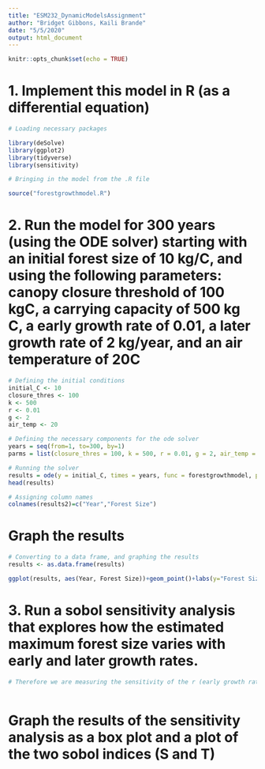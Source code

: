 ```yaml
---
title: "ESM232_DynamicModelsAssignment"
author: "Bridget Gibbons, Kaili Brande"
date: "5/5/2020"
output: html_document
---
```


```r
knitr::opts_chunk$set(echo = TRUE)
```

# 1. Implement this model in R (as a differential equation)

```r
# Loading necessary packages

library(deSolve)
library(ggplot2)
library(tidyverse)
library(sensitivity)

# Bringing in the model from the .R file

source("forestgrowthmodel.R")


```

# 2. Run the model for 300 years (using the ODE solver) starting with an initial forest size of 10 kg/C, and using the following parameters: canopy closure threshold of 100 kgC, a carrying capacity of 500 kg C, a early growth rate of 0.01, a later growth rate of 2 kg/year, and an air temperature of 20C

```r

# Defining the initial conditions
initial_C <- 10
closure_thres <- 100
k <- 500
r <- 0.01
g <- 2
air_temp <- 20

# Defining the necessary components for the ode solver
years = seq(from=1, to=300, by=1)
parms = list(closure_thres = 100, k = 500, r = 0.01, g = 2, air_temp = 20)

# Running the solver
results = ode(y = initial_C, times = years, func = forestgrowthmodel, parms = parms)
head(results)

# Assigning column names
colnames(results2)=c("Year","Forest Size")

```

# Graph the results

```r

# Converting to a data frame, and graphing the results
results <- as.data.frame(results)

ggplot(results, aes(Year, Forest Size))+geom_point()+labs(y="Forest Size", "Years")

```

# 3. Run a sobol sensitivity analysis that explores how the estimated maximum forest size varies with early and later growth rates. 

```r

# Therefore we are measuring the sensitivity of the r (early growth rate) and g (later growth rate) values



```


# Graph the results of the sensitivity analysis as a box plot and a plot of the two sobol indices (S and T)

```r



```

